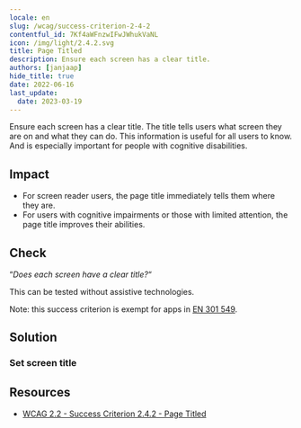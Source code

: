 ```yaml
---
locale: en
slug: /wcag/success-criterion-2-4-2
contentful_id: 7Kf4aWFnzwIFwJWhukVaNL
icon: /img/light/2.4.2.svg
title: Page Titled
description: Ensure each screen has a clear title.
authors: [janjaap]
hide_title: true
date: 2022-06-16
last_update:
  date: 2023-03-19
---
```


<Hero
  title="Page Titled"
  image="/img/light/2.4.2.svg"
  alt="WCAG 2.4.2 - Logo"
  prefix="Success Criterion 2.4.2"
  suffix="Level A"
/>

Ensure each screen has a clear title. The title tells users what screen they are on and what they can do. This information is useful for all users to know. And is especially important for people with cognitive disabilities.

## Impact

- For screen reader users, the page title immediately tells them where they are.
- For users with cognitive impairments or those with limited attention, the page title improves their abilities.

## Check

“*Does each screen have a clear title?*“

This can be tested without assistive technologies.

Note: this success criterion is exempt for apps in [EN 301 549](/en/guidelines/en-301-549).

## Solution

### Set screen title

<CodeSample id="screen-title" locale="en"/>

## Resources

- [WCAG 2.2 - Success Criterion 2.4.2 - Page Titled](https://www.w3.org/TR/WCAG22/#page-titled)
